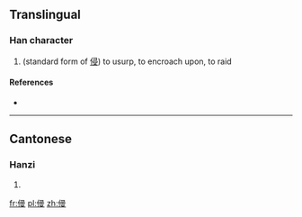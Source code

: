 ==Translingual==

===Han character===
{{Han char|rn=9|rad=人|as=10|sn=12|four=|canj=人尸一水 (OSME)}}

# (standard form of [[侵]]) to usurp, to encroach upon, to raid

====References====
* {{Han ref|kx=0112.120|hdz=10206.100|uh=3474|ud=13428}}

----

==Cantonese==

===Hanzi===
{{yue-hanzi|jyut=|y=chaam1, cham1}}

# {{defn|lang=yue|sort=人10}}

[[fr:㑴]]
[[pl:㑴]]
[[zh:㑴]]